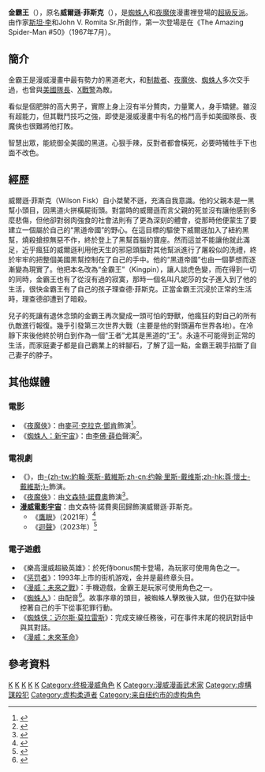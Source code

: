 {{noteTA
|G1=美國漫畫
|G2=Movie
|T=zh-cn:金并;zh-tw:金霸王 (漫威漫畫);zh-hk:皇霸;
|1=zh-cn:金并;zh-tw:金霸王;zh-hk:皇霸;
|2=zh-cn:斯坦·李;zh-tw:史丹·李;
|3=zh-cn:蜘蛛俠;zh-tw:蜘蛛人;zh-hk:蜘蛛俠;
}}
{{Infobox comics character
|image          = 
|caption        = 
|character_name = 金霸王<br>Kingpin
|full name      = 威爾遜·菲斯克（Wilson Fisk）
|publisher      = [[漫威漫畫|漫威漫畫]]
|debut          = 《The Amazing Spider-Man #50》（1967年7月）
|creators       = [[斯坦·李|斯坦·李]]<br>John V. Romita Sr.
|aliases        = The Brainwasher<ref>''The Amazing Spider-Man'' #59-61 (1968)</ref><br>Harold Howard
|alliances      = [[九頭蛇_(漫威漫畫)|九頭蛇]]<br>[[手合會|手合會]]<br>{{le|邪惡使者 (漫威漫畫)|Emissaries of Evil|邪惡使者}}
|supports       = <!--optional-->
|powers         = 人類巔峰的體能<br>非凡的敏捷與靈活<br>異常強壯的體格與力量<br>出色的格鬥技巧<br>內藏槍械的特製柺杖<br>隨時穿著的凱夫勒纖維衣
}}
'''金霸王'''（{{lang-en|Kingpin}}），原名'''威爾遜·菲斯克'''（{{lang-en|Wilson Fisk}}），是[[蜘蛛人|蜘蛛人]]和[[夜魔俠|夜魔俠]]漫畫裡登場的[[超級反派|超級反派]]。由作家[[斯坦·李|斯坦·李]]和John V. Romita Sr.所創作，第一次登場是在《The Amazing Spider-Man #50》（1967年7月）。

== 簡介 ==
金霸王是漫威漫畫中最有勢力的黑道老大，和[[制裁者|制裁者]]、[[夜魔俠|夜魔俠]]、[[蜘蛛人|蜘蛛人]]多次交手過，也曾與[[美國隊長|美國隊長]]、[[X戰警|X戰警]]為敵。

看似是個肥胖的高大男子，實際上身上沒有半分贅肉，力量驚人，身手矯健。雖沒有超能力，但其戰鬥技巧之強，即使是漫威漫畫中有名的格鬥高手如美國隊長、夜魔俠也很難將他打敗。

智慧出眾，能統御全美國的黑道。心狠手辣，反對者都會橫死，必要時犧牲手下也面不改色。

== 經歷 ==
威爾遜·菲斯克（Wilson Fisk）自小桀驁不遜，充滿自我意識。他的父親本是一黑幫小頭目，因黑道火拼橫屍街頭。對當時的威爾遜而言父親的死並沒有讓他感到多麼悲傷，但他卻對弱肉強食的社會法則有了更為深刻的體會，從那時他便蒙生了要建立一個屬於自己的“黑道帝國”的野心。在這目標的驅使下威爾遜加入了紐約黑幫，燒殺搶掠無惡不作，終於登上了黑幫首腦的寶座。然而這並不能讓他就此滿足，近乎瘋狂的威爾遜利用他天生的邪惡頭腦對其他幫派進行了屠殺似的洗禮，終於牢牢的把整個美國黑幫控制在了自己的手中。他的“黑道帝國”也由一個夢想而逐漸變為現實了。他把本名改為“金霸王”（Kingpin），讓人談虎色變，而在得到一切的同時，金霸王也有了從沒有過的寂寞，那時一個名叫凡妮莎的女子進入到了他的生活，很快金霸王有了自己的孩子理查德·菲斯克。正當金霸王沉浸於正常的生活時，理查德卻遭到了暗殺。

兒子的死讓有退休念頭的金霸王再次變成一頭可怕的野獸，他瘋狂的對自己的所有仇敵進行報復。幾乎引發第三次世界大戰（主要是他的對頭遍布世界各地）。在冷靜下來後他終於明白到作為一個“王者”尤其是黑道的“王”。永遠不可能得到正常的生活，而家庭妻子都是自己霸業上的絆腳石，了解了這一點，金霸王親手掐斷了自己妻子的脖子。

==其他媒體==
===電影===
* 《[[夜魔俠_(電影)|夜魔俠]]》：由[[麥可·克拉克·鄧肯|麥可·克拉克·鄧肯]]飾演<ref>{{cite web |first=Dave |last=McNary |date=2002-01-09 |url=http://www.variety.com/article/VR1117859327?refCatId=1350 |title=Duncan takes on ''Daredevil'' |publisher=[[Variety_(magazine)|Variety]] |accessdate=2008-02-23 |archive-date=2012-10-21 |archive-url=https://web.archive.org/web/20121021111046/http://www.variety.com/article/VR1117859327?refCatId=1350 |dead-url=no }}</ref>。
* 《[[蜘蛛人：新宇宙|蜘蛛人：新宇宙]]》：由[[李佛·薛伯|李佛·薛伯]]聲演<ref>{{cite web|url=https://variety.com/2018/film/news/spider-man-into-the-spider-verse-trailer-1202833788/|title=‘Spider-Man: Into the Spider Verse’ Casts Hailee Steinfeld, Mahershala Ali and Lily Tomlin|website=Variety|last=Nyrem|first=Erin|date=2018-06-06|accessdate=2018-06-06|archiveurl=https://web.archive.org/web/20180803234154/https://variety.com/2018/film/news/spider-man-into-the-spider-verse-trailer-1202833788/|archivedate=2018-08-03|deadurl=yes}}</ref>。

===電視劇===
* 《{{link-en|無敵浩克的審判|The Trial of the Incredible Hulk}}》，由[[约翰·里斯-戴维斯|-{zh-tw:約翰·萊斯-戴維斯;zh-cn:约翰·里斯-戴维斯;zh-hk:尊·懷士-戴維斯;}-]]飾演。
* 《[[夜魔俠_(電視劇)|夜魔俠]]》：由[[文森特·諾費奥|文森特·諾費奧]]飾演<ref name="D'Onofrio">{{cite web|url=http://marvel.com/news/tv/2014/6/10/22659/vincent_donofrio_is_wilson_fisk_on_marvels_daredevil_on_netflix|title=Vincent D'Onofrio is Wilson Fisk on Marvel's Daredevil on Netflix|publisher=[[Marvel_Comics|Marvel.com]]|date=2014-06-10|accessdate=2014-06-10|archiveurl=https://web.archive.org/web/20140805082259/http://marvel.com/news/tv/2014/6/10/22659/vincent_donofrio_is_wilson_fisk_on_marvels_daredevil_on_netflix|archivedate=2014-08-05|deadurl=yes}}</ref>。
*'''[[漫威電影宇宙：第四階段|漫威電影宇宙]]'''：由文森特·諾費奧回歸飾演威爾遜·菲斯克。
** 《[[鷹眼_(電視劇)|鷹眼]]》（2021年）<ref>{{Cite web|title=Hawkeye’s directors on how they handled their big MCU crossovers|url=https://www.polygon.com/interviews/22840239/hawkeye-directors-interview-kingpin-daredevil|access-date=2022-04-25|language=en-US}}</ref>
** 《[[迴聲_(電視劇)|迴聲]]》（2023年）<ref>{{Cite web|title=Marvel Leak Spoils Daredevil and Kingpin's Next MCU Appearance|url=https://www.cbr.com/marvel-daredevil-kingpin-mcu-appearance-spoiled-echo/|access-date=2022-04-25|date=2022-04-05|work=CBR|language=en-US}}</ref>

===電子遊戲===
*《樂高漫威超級英雄》：於死侍bonus關卡登場，為玩家可使用角色之一。
*《[[懲罰者_(遊戲)|惩罚者]]》：1993年上市的街机游戏，金并是最终章头目。
* 《[[漫威：未來之戰|漫威：未來之戰]]》：手機遊戲，金霸王是玩家可使用角色之一。
* 《[[蜘蛛俠_(2018年遊戲)|蜘蛛人]]》：由{{le|特拉維斯·威林厄姆|Travis Willingham}}配音<ref name="E3 2017 blog post">{{cite web|url=https://blog.us.playstation.com/2017/06/13/marvels-spider-man-insomniac-details-the-e3-trailer/|title=Marvel's Spider-Man: Insomniac Details the E3 Trailer|date=2017-06-12|last=Intihar|first=Bryan|work=PlayStation Blog|accessdate=2017-06-14|archive-date=2017-06-14|archive-url=https://web.archive.org/web/20170614004309/https://blog.us.playstation.com/2017/06/13/marvels-spider-man-insomniac-details-the-e3-trailer/|dead-url=no}}</ref>。故事序章的頭目，被蜘蛛人擊敗後入獄，但仍在獄中操控著自己的手下從事犯罪行動。
*《[[蜘蛛侠：迈尔斯·莫拉雷斯|蜘蛛侠：迈尔斯·莫拉雷斯]]》：完成支線任務後，可在事件末尾的視訊對話中與其對話。
*《[[漫威：未來革命|漫威：未來革命]]》

==參考資料==
{{REFLIST}}

{{蜘蛛人登場角色}}
{{夜魔俠}}
[[Category:1967年首次亮相的漫畫角色|K]]
[[Category:蜘蛛侠角色|K]]
[[Category:漫威漫畫超級反派|K]]
[[Category:由斯坦·李创作的角色|K]]
[[Category:電影原著漫畫|K]]
[[Category:终极漫威角色|Category:终极漫威角色]]
[[Category:超級英雄電影角色|K]]
[[Category:漫威漫画武术家|Category:漫威漫画武术家]]
[[Category:虛構謀殺犯|Category:虛構謀殺犯]]
[[Category:虚构柔道者|Category:虚构柔道者]]
[[Category:来自纽约市的虚构角色|Category:来自纽约市的虚构角色]]